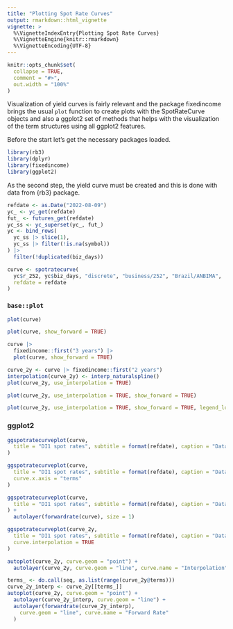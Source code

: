 ```yaml
---
title: "Plotting Spot Rate Curves"
output: rmarkdown::html_vignette
vignette: >
  %\VignetteIndexEntry{Plotting Spot Rate Curves}
  %\VignetteEngine{knitr::rmarkdown}
  %\VignetteEncoding{UTF-8}
---
```


```r
knitr::opts_chunk$set(
  collapse = TRUE,
  comment = "#>",
  out.width = "100%"
)
```

Visualization of yield curves is fairly relevant and the package fixedincome brings the usual
`plot` function to create plots with the SpotRateCurve objects and also a ggplot2 set of methods
that helps with the visualization of the term structures using all ggplot2 features.

Before the start let's get the necessary packages loaded.

```r
library(rb3)
library(dplyr)
library(fixedincome)
library(ggplot2)
```

As the second step, the yield curve must be created and this is done with data from {rb3} package.

```r
refdate <- as.Date("2022-08-09")
yc_ <- yc_get(refdate)
fut_ <- futures_get(refdate)
yc_ss <- yc_superset(yc_, fut_)
yc <- bind_rows(
  yc_ss |> slice(1),
  yc_ss |> filter(!is.na(symbol))
) |>
  filter(!duplicated(biz_days))

curve <- spotratecurve(
  yc$r_252, yc$biz_days, "discrete", "business/252", "Brazil/ANBIMA",
  refdate = refdate
)
```

### `base::plot`
```r
plot(curve)
```

```r
plot(curve, show_forward = TRUE)
```

```r
curve |>
  fixedincome::first("3 years") |>
  plot(curve, show_forward = TRUE)
```

```r
curve_2y <- curve |> fixedincome::first("2 years")
interpolation(curve_2y) <- interp_naturalspline()
plot(curve_2y, use_interpolation = TRUE)
```

```r
plot(curve_2y, use_interpolation = TRUE, show_forward = TRUE)
```

```r
plot(curve_2y, use_interpolation = TRUE, show_forward = TRUE, legend_location = "bottomleft")
```

### ggplot2

```r
ggspotratecurveplot(curve,
  title = "DI1 spot rates", subtitle = format(refdate), caption = "Data from {rb3} package"
)
```

```r
ggspotratecurveplot(curve,
  title = "DI1 spot rates", subtitle = format(refdate), caption = "Data from {rb3} package",
  curve.x.axis = "terms"
)
```

```r
ggspotratecurveplot(curve,
  title = "DI1 spot rates", subtitle = format(refdate), caption = "Data from {rb3} package"
) +
  autolayer(forwardrate(curve), size = 1)
```

```r
ggspotratecurveplot(curve_2y,
  title = "DI1 spot rates", subtitle = format(refdate), caption = "Data from {rb3} package",
  curve.interpolation = TRUE
)
```

```r
autoplot(curve_2y, curve.geom = "point") +
  autolayer(curve_2y, curve.geom = "line", curve.name = "Interpolation", curve.interpolation = TRUE)
```

```r
terms_ <- do.call(seq, as.list(range(curve_2y@terms)))
curve_2y_interp <- curve_2y[[terms_]]
autoplot(curve_2y, curve.geom = "point") +
  autolayer(curve_2y_interp, curve.geom = "line") +
  autolayer(forwardrate(curve_2y_interp),
    curve.geom = "line", curve.name = "Forward Rate"
  )
```
